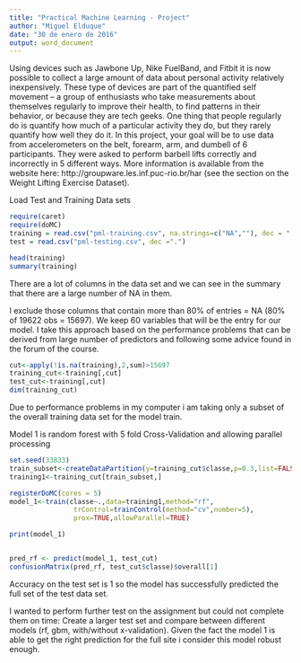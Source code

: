 ```yaml
---
title: "Practical Machine Learning - Project"
author: "Miguel Elduque"
date: "30 de enero de 2016"
output: word_document
---
```

Using devices such as Jawbone Up, Nike FuelBand, and Fitbit it is now possible to collect a large amount of data about personal activity relatively inexpensively. These type of devices are part of the quantified self movement – a group of enthusiasts who take measurements about themselves regularly to improve their health, to find patterns in their behavior, or because they are tech geeks. One thing that people regularly do is quantify how much of a particular activity they do, but they rarely quantify how well they do it. In this project, your goal will be to use data from accelerometers on the belt, forearm, arm, and dumbell of 6 participants. They were asked to perform barbell lifts correctly and incorrectly in 5 different ways. More information is available from the website here: http://groupware.les.inf.puc-rio.br/har (see the section on the Weight Lifting Exercise Dataset).

Load Test and Training Data sets
```r
require(caret)
require(doMC)
training = read.csv("pml-training.csv", na.strings=c("NA",""), dec = ".")
test = read.csv("pml-testing.csv", dec =".")

head(training)
summary(training)
```

There are a lot of columns in the data set and we can see in the summary that there are a large number of NA in them. 

I exclude those columns that contain more than 80% of entries = NA (80% of 19622 obs = 15697). We keep 60 variables that will be the entry for our model. I take this approach based on the performance problems that can be derived from large number of predictors and following some advice found in the forum of the course.

```r
cut<-apply(!is.na(training),2,sum)>15697
training_cut<-training[,cut]
test_cut<-training[,cut]
dim(training_cut)
```

Due to performance problems in my computer i am taking only a subset of the overall training data set for the model train.

Model 1 is random forest with 5 fold Cross-Validation and allowing parallel processing

```r
set.seed(33833)
train_subset<-createDataPartition(y=training_cut$classe,p=0.3,list=FALSE)
training1<-training_cut[train_subset,]

registerDoMC(cores = 5)
model_1<-train(classe~.,data=training1,method="rf",
                trControl=trainControl(method="cv",number=5),
                prox=TRUE,allowParallel=TRUE)

print(model_1)


pred_rf <- predict(model_1, test_cut)
confusionMatrix(pred_rf, test_cut$classe)$overall[1]

```

Accuracy on the test set is 1 so the model has successfully predicted the full set of the test data set.

I wanted to perform further test on the assignment but could not complete them on time:
Create a larger test set and compare between different models (rf, gbm, with/without x-validation). Given the fact the model 1 is able to get the right prediction for the full site i consider this model robust enough.
